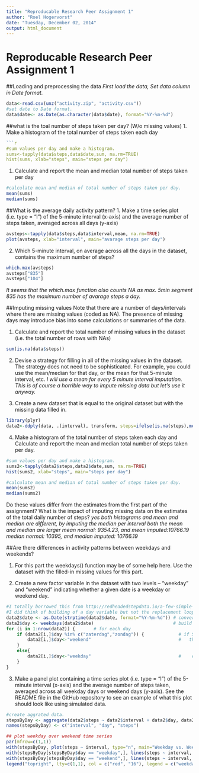 ```yaml
---
title: "Reproducable Research Peer Assignment 1"
author: "Roel Hogervorst"
date: "Tuesday, December 02, 2014"
output: html_document
---
```

Reproducable Research Peer Assignment 1
============================================

##Loading and preprocessing the data
*First load the data,*
*Set data column in Date format.*
```r
data<-read.csv(unz("activity.zip", "activity.csv"))
#set date to Date format.
data$date<- as.Date(as.character(data$date), format="%Y-%m-%d")

```
##what is the toal number of steps taken per day? (W/o missing values)
1. Make a histogram of the total number of steps taken each day
```r
```r
#sum values per day and make a histogram.
sums<-tapply(data$steps,data$date,sum, na.rm=TRUE)
hist(sums, xlab="steps", main="steps per day")
```
1. Calculate and report the mean and median total number of steps taken per day
```r
#calculate mean and median of total number of steps taken per day.
mean(sums)
median(sums)
```

##What is the average daily activity pattern?
1. Make a time series plot (i.e. type = "l") of the 5-minute interval (x-axis) and the average number of steps taken, averaged across all days (y-axis)
```r
avsteps<-tapply(data$steps,data$interval,mean, na.rm=TRUE)
plot(avsteps, xlab="interval", main="avarage steps per day")
```

2. Which 5-minute interval, on average across all the days in the dataset, contains the maximum number of steps?
```r
which.max(avsteps)
avsteps["835"]
avsteps["104"]
```
*It seems that the which.max function also counts NA as max. *
*5min segment 835 has the maximum number of avarage steps a day.*

##Imputing missing values
Note that there are a number of days/intervals where there are missing values (coded as NA). The presence of missing days may introduce bias into some calculations or summaries of the data.

1. Calculate and report the total number of missing values in the dataset (i.e. the total number of rows with NAs)
```r
sum(is.na(data$steps))
```

2. Devise a strategy for filling in all of the missing values in the dataset. The strategy does not need to be sophisticated. For example, you could use the mean/median for that day, or the mean for that 5-minute interval, etc.
*I will use a mean for every 5 minute interval imputation. This is of course a horrible way to impute missing data but let's use it anyway.*

3. Create a new dataset that is equal to the original dataset but with the missing data filled in.

```r
library(plyr)
data2<-ddply(data, .(interval), transform, steps=ifelse(is.na(steps),mean(steps, na.rm=TRUE), steps))
```


4. Make a histogram of the total number of steps taken each day and Calculate and report the mean and median total number of steps taken per day. 

```r
#sum values per day and make a histogram.
sums2<-tapply(data2$steps,data2$date,sum, na.rm=TRUE)
hist(sums2, xlab="steps", main="steps per day")
```


```r
#calculate mean and median of total number of steps taken per day.
mean(sums2)
median(sums2)
```
Do these values differ from the estimates from the first part of the assignment? What is the impact of imputing missing data on the estimates of the total daily number of steps?
*yes both histograms and mean and median are different, by imputing the median per interval both the mean and median are larger*
*mean normal: 9354.23, and mean imputed:10766.19*
*median normal: 10395, and median imputed: 10766.19*

##Are there differences in activity patterns between weekdays and weekends?

1. For this part the weekdays() function may be of some help here. Use the dataset with the filled-in missing values for this part.

2. Create a new factor variable in the dataset with two levels – “weekday” and “weekend” indicating whether a given date is a weekday or weekend day.
```r
#I totally borrowed this from http://redheadedstepdata.io/a-few-simple-plots-in-r/ 
#I did think of building of a day variable but not the replacement loop.
data2$date <- as.Date(strptime(data2$date, format="%Y-%m-%d")) # convert date to a date() class variable  
data2$day <- weekdays(data2$date)                              # build a 'day' factor to hold weekday / weekend  
for (i in 1:nrow(data2)) {       # for each day                               
    if (data2[i,]$day %in% c("zaterdag","zondag")) {             # if Saturday or Sunday,
        data2[i,]$day<-"weekend"                                 #   then 'weekend'
    }
    else{
        data2[i,]$day<-"weekday"                                 #    else 'weekday'
    }
}
```
3. Make a panel plot containing a time series plot (i.e. type = "l") of the 5-minute interval (x-axis) and the average number of steps taken, averaged across all weekday days or weekend days (y-axis). See the README file in the GitHub repository to see an example of what this plot should look like using simulated data.

```r
#create aggrated data.
stepsByDay <- aggregate(data2$steps ~ data2$interval + data2$day, data2, mean)
names(stepsByDay) <- c("interval", "day", "steps")

## plot weekday over weekend time series
par(mfrow=c(1,1))  
with(stepsByDay, plot(steps ~ interval, type="n", main="Weekday vs. Weekend Avg."))  
with(stepsByDay[stepsByDay$day == "weekday",], lines(steps ~ interval, type="l", col="red"))  
with(stepsByDay[stepsByDay$day == "weekend",], lines(steps ~ interval, type="l", col="16" ))  
legend("topright", lty=c(1,1), col = c("red", "16"), legend = c("weekday", "weekend"), seg.len=3)
```
